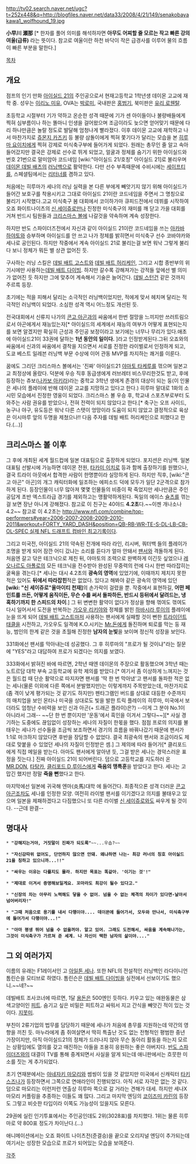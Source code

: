 http://tv02.search.naver.net/ugc?t=252x448&q=http://blogfiles.naver.net/data33/2008/4/21/149/senakobayakawa1_wolfhound_19.jpg

'''小早川 瀬那''' [* 한자를 풀어 의미를 해석하자면 '''아무도 어찌할 줄 모르는 작고 빠른 강의 여울(급류)''' 라는 뜻이다. 참고로 여울이란 하천 바닥이 작은 급경사를 이루어 물의 흐름이 빠른 부분을 말한다.]

[[목차]]
== 개요 ==
점프의 인기 만화 [[아이실드 21]]의 주인공으로서 현재고등학교 1학년생 데이몬 고교에 재학 중. 성우는 [[이리노 미유]], OVA는 [[박로미]], 국내판은 [[홍범기]], 북미판은 [[유리 로웬탈]].

초등학교 시절부터 기가 약하고 온순한 성격 때문에 기가 센 아이들이나 불량배들에게 찍혀 심부름이나 하는 똘마니 인생을 걸어왔으며 조금이라도 늦으면 얻어맞기 때문에 다리 하나만큼은 놀랄 정도로 발달해 엄청나게 빨라졌다. 이후 데이몬 고교에 재학하고 나서 마찬가지로 [[쥬몬지 카즈키]] 등 불량 삼돌이에게 찍혀 쫓기다가 달리는 모습을 본 [[히루마 요이치]]에게 찍혀 강제로 미식축구부에 들어가게 되었다. 원래는 총무인 줄 알고 속아 들어갔지만 결국은 강제로 선수로 뛰게 되었고, 얼굴과 정체를 숨기기 위한 아이실드와 번호 21번으로 말미암아 코드네임 [wiki:"아이실드 21/호칭" 아이실드 21]로 불리우며 [[데이몬 데빌 배츠]]의 [[러닝백]]으로 활약한다. 다만 선수 부족때문에 수비시에는 [[세이프티]]를, 스페셜팀에서는 [[리터너]]를 겸하고 있다.

처음에는 히루마가 세나의 러닝 실력을 본 다른 부에게 빼앗기지 않기 위해 아이실드가 들어간 보호구를 착용시키고 그대로 아이실드 21이란 코드네임을 주면서 그 명칭으로 불리기 시작했다.고교 미식축구 봄 대회에서 코이하가마 큐피드전에서 데뷔를 시작하여 오죠 화이트나이츠의 [[신 세이쥬로]]만나 진정한 미식축구의 재미를 깨 닫고 가을 대회를 거쳐 반드시 팀원들과 [[크리스마스 볼]]에 나갈것을 약속하며 계속 성장한다.

하지만  반도 스파이더즈전에서 자신과 같이 아이실드 21이란 코드네임을 쓰는 [[아카바 하야토]]와 승부하며 아이실드를 안 쓰고 나가 정체를 밝히면서 미식축구 선수 코바야카와 세나로 공인된다. 하지만 작중에서 계속 아이실드 21로 불리는걸 보면 워낙 그렇게 불리다 보니 정체가 뭐든 별 상관 없어진 듯.


구사하는 러닝 스킬은 [[데빌 배트 고스트]]와 [[데빌 배트 허리케인]], 그리고 시합 종반부의 위기시에만 사용하는[[데빌 배트 다이빙]]. 하지만 갈수록 강해져가는 강적들 앞에선 별 의미가 없어진 듯 하지만 그에 맞추어 계속해서 기술은 늘어간다. [[데빌 스턴건]] 같은 것까지 주르륵 등장.

초기에는 적을 피해서 달리는 소극적인 러닝백이었지만, 적에게 맞서 헤치며 달리는 적극적인 러닝백이 되었다. 소심한 성격 역시 어느정도 개선된 듯.

전국대회에서 신류지 나가의 [[콘고 아곤]]과의 싸움에서 한번 절망을 느끼지만 쓰러트림으로서 아곤에게서 재능있는자[* 아이실드의 세계에서 재능의 여부가 어떻게 표현되는지를 보면 알겠지만 확실히 근성과 주인공 보정이라고 보기에는 너무나 무리가 있다.애초에 아이실드21이 33권에 달하는 '''1년 동안의 일이다.''' ]라고 인정받게된다.그뒤 오죠와의 싸움에서 신과의 싸움에서 결착을 지으면서 서로를 진정한 라이벌로서 인정하게 되고, 도쿄 베스트 일레븐 러닝백 부문 수상에 이어 관동 MVP를 차지하는 쾌거를 이룬다.

꿈에도 그리던 크리스마스 볼에서는 '진짜' 아이실드21 [[야마토 타케루]]를 꺾으며 일본고교 최정상에 올랐다. 덕분에 우승 직후 동급생에게 러브레터 비스무리한것도 받고, 후에 등장하는 츄보([[나카보 아키라]])라는 중학교 3학년 생에게 존경의 대상이 되는 둥(이 인물은 세나의 플레이에 반해 데이몬 고교를 지망하고 있다고 한다.) 히루마 말대로 1화의 소시민 모습에서 진정한 영웅이 되었다. 크리스마스 볼 우승 후, 학교내 스포츠부로부터 도와주는 사람 권유를 받았으나, 전혀 전력이 되지 않았다고 한다.[* 축구는 오프 사이드, 농구나 야구, 유도등은 워낙 다른 스탯이 엉망이라 도움이 되지 않았고 결정적으로 육상은 이시마루 앞의 두명을 제쳤으나!! 다음 주자를 데빌 배트 허리케인으로 피했다고 한다.(…)]

== 크리스마스 볼 이후 ==
그 후에 개최된 세계 월드컵에 일본 대표팀으로 출장하게 되었다. 포지션은 러닝백. 일본 대표팀 선발시에 가능하면 데이몬 전원, [[타카미 이치로]] 등과 함께 출장하기를 원했으나, 결국 트라이 아웃에서 합격한 사람이 한명뿐이라 실망하게 된다. 하지만 직후, [wiki:"콘고 아곤" 아곤]의 개그 캐릭터화에 일조하는 에피소드 덕에 모두가 일단 2군격으로 참가하게 된다. 등장인물이 너무 많아져 몇몇 인물들의 비중이 팍 죽었지만 세나만큼은 주인공답게 초반 엑스트라급 경기를 제외하고는 맹활약하게된다. 독일의 에이스 [[슐츠]]를 꺾는걸 보면 장난 아니게 강해졌다. 참고로 이 친구는 40야드 '''4.2초'''다.~~이젠 개나소나 4.2~~ 참고로 이 4.2초는 [[http://www.nfl.com/combine/top-performers#year=2006-2007-2008-2009-2010-2011&workout=FORTY_YARD_DASH&position=QB-RB-WR-TE-S-DL-LB-CB-OL-SPEC 실제 NFL 드래프트 컴바인 최고기록]]이다.

그리고 미국전, 아이실드 21의 약속된 전개에 따라 라인, 리시버, 쿼터백 들의 플레이가 조명을 받게 되어 잠깐 어디 갔냐는 소리를 듣다가 얼마 안돼서 [[팬서]]와 격돌하게 된다. 처음엔 갈고 닦은 테크닉으로 제친 뒤, 야마토의 조력으로 완벽하게 이긴듯 싶었으나 [[레오나르도 아폴로]]의 모든 테크닉을 전수받아 완성된 무중력의 런에 다시 한번 따라잡히는 굴욕을 겪는다.[* 세나는 대시 4.2초의 '''광속의 영역'''에 있었기에, 이때까지 제치지 못한 적은 있어도 '''뒤에서 따라잡힌'''적은 없었다. 있다고 해봐야 같은 광속의 영역에 있던 '''[wiki: "신 세이쥬로"올마이티 천재]'''의 손가락이 걸렸을 뿐. 작중에서 표현하길, '''어떤 페인트를 쓰든, 어떻게 움직이든, 무슨 수를 써서 돌파하든, 반드시 등뒤에서 달려드는, 냉혹하기까지 한 스피드의 차이'''.] 그 뒤 변변한 활약이 없다가 정상을 향해 꺾여도 꺾여도 다시 일어서서 도전을 반복하는 [[가오우 리키야]]와 정체를 밝힌 [[하바시라 루이]]의 플레이에 눈을 뜨게 되어 [[데빌 배트 고스트]]마저 사용하는 팬서에게 실패할 것이 뻔한 [[트라이던트 태클]]을 시전하고, 가오우도 일격에 K.O.시키는 [[Mr.돈]]에게 돌진하며 퇴로를 막는 둥 재능, 범인의 한계 같은 것을 초월해 진정한 '''남자의 눈빛'''을 보이며 정신적 성장을 보인다.

331화에선 팬서를 막아내는데 성공했다. 그 후 히루마의 "프로가 될 것이냐"라는 질문에 "YES"라고 대답하여 프로가 되겠다는 의지를 보였다.

333화에서 밝혀진 바에 따르면, 2학년 때엔 데이몬의 주장으로 활동했으며 3학년 때는 노트르담 대학 부속 고등학교에 유학 제의를 받았다.[* 여기서 좀 이상하게 느껴지는 것은 월드컵 때 단순 활약으로 따지자면 팬서를 '딱 한 번 막아냈'고 팬서를 돌파한 적은 없는 세나(물론 이외에 다른 쪽에서 분발했지만)는 이렇게까지 주목받았는데, 마찬가지로(좀 격이 낮게 평가되는 것 같기도 하지만) 펜타그램인 버드를 상대로 대등한 수준까지의 매치업을 보인 몬타나 미국을 상대로도 빛을 발한 트릭 플레이의 히루마, 미국에서 보더라도 엄청난 수비력을 보인 신과 아곤(+ 드래곤 플라이)은?) --이게 그 분야 No.1이 아니라서 그래-- ~~단 한 번 뿐이지만 '운동'에서 흑인을 이겨서 그렇다~~][* 사실 경기하는 도중에도 끊임없이 성장하는 세나의 자질이 한몫을 했다. 점점 프로의 의지를 불태우는 세나가 선수들을 조금씩 보조하면서 경기의 흐름을 바꿔나갔기 때문에 팬서가 1:1로 마크하지 않았다면 후반을 장담할 수 없었다. 결국 최광속의 팬서와 조금이라도 제대로 맞붙을 수 있었던 세나의 자질이 인정받은 셈.]  그 제의에 따라 들어가[* 클리포드에게 직접 메일을 받는다. 아마도 팬서에게 알아낸 듯, 그걸 받은 세나는 경악스러운 표정을 짓는다.] 진짜 아이실드 21이 되어버린다. 덤으로 고등학교를 지도하러 온 [[MR.DON]], [[타탕카]], [[클리포드 D 루이스]]에게 '''죽음의 맹특훈'''을 받았다고 한다. 세나는 고맙긴 했지만 정말 '''죽을 뻔'''했다고 한다.

마지막에선 일본에 귀국해 엔마(炎馬)대학 에 들어간다. 최종적으론 성격 더러운 [[콘고 아곤]]조차도 세나를 인정한 모양. 여전히 라이벌 팬서를 이기겠다고 의지를 불태우고 있으며 일본을 제패하겠다고 다짐했으니 또 다른 라이벌 [[신 세이쥬로]]와도 싸우게 될 것이다. --근데 완결--

== 명대사 ==

 * '''"강해지는거야, 거짓말이 진짜가 되도록"'''~~...우솝?~~

 * '''"자신감따위 없어도, 단언하지 않으면 안돼. 왜냐하면 나는- 최강 러너의 칭호 아이실드 21을 칭하고 있으니까...!!"'''

 * '''"싸우는 이유는 다를지도 몰라. 하지만 목표는 똑같아. '이기는 것'!"'''

 * '''"제대로 이겨서 증명해보일게요. 꼬마라도 최강이 될수 있다고."'''

 * '''"신장의 차는 아무리 노력해도 닿을 수 없어. 넘을 수 없는 체격의 차이가 있다면-날아서 넘어버리자!"'''

 * '''"그때 처음으로 용기를 내서 다행이야.... 데이몬에 들어가서, 모두와 만나서, 미식축구부에 들어가서 다행이야...!"'''

 * '''"아마 평생 뛰어 넘을 수 없을꺼야. 알고 있어. 그래도 도전해서, 싸움을 계속해나가는, 그것이 미식축구가 가르쳐 준 세계. 나 자신이 택한 남자의 삶이야...."'''

== 그 외 여러가지 ==
이름의 유래는 F1레이서인 고 [[아일톤 세나]]. 또한 NFL의 전설적인 러닝백인 라다이니언 톰린슨을 모티브로 하였다. 톰린슨은 [[데빌 배트 다이빙]]을 실전에서 선보이기도 했으니.~~네?~~

데빌배트 조사코너에 따르면, 1달 [[용돈]]은 500엔인 듯하다. 키우고 있는 애완동물은 삼색고양이인 [[피트]]. 숨기고 싶은 비밀은 피트하고 싸워서 지고 간식을 빼앗긴 적이 있는 것이다. [[지못미]].

부친이 2류기업의 법무를 담당하기 때문에 세나가 처음에 총무를 지원하는데 약간의 영향을 끼친 듯. 마누라에게 좀 쥐여살면서 딱히 특출난 것도 없는 전형적인 평범한 중년 가장이지만, 아직 아이실드21의 정체가 드러나지 않아 무슨 동아리 활동을 하는지 모르는 상황임에도 열의를 갖고 매진하는 아들을 조용히 응원하는 좋은 아버지다. [[반도 스파이더즈]]와의 대결이 TV를 통해 중계되면서 사실을 알게 되는데 애니판에서는 흐뭇한 미소를 짓는 게 추가되었다.

초기 연재분에서는 [[아네자키 마모리]]와 썸씽이 있을 것 같았지만 미국에서 신캐릭터 [[타키 스즈나]]가 등장하면서 그쪽으로 연애라인이 진행되었다. 아직 서로 자각은 없는 것 같다. 덤으로 마모리는 이런저런 연출상 히루마 쪽으로 갈 거라는 견해가 대세. 하지만 세나X마모리 커플링을 추종하는 이들도 꽤 많다. 그리고 마지막 엔딩의 [[코이즈미 카린]]의 등장도 그렇고 비슷한 타입이라 이쪽도 가능성이 있을지도 모른다.

29권에 실린 인기투표에서는 주인공인데도 2위(3028표)를 차지했다. 1위는 물론 히루마로 약 800표 정도가 차이난다.(…)

애니메이션에서는 오죠 화이트 나이츠전(준결승)을 끝으로 오리지널 엔딩이 추가되는데 여기서는 성장한 모습으로 프로가 되어있는 모습을 보여준다.

[[각주]]
